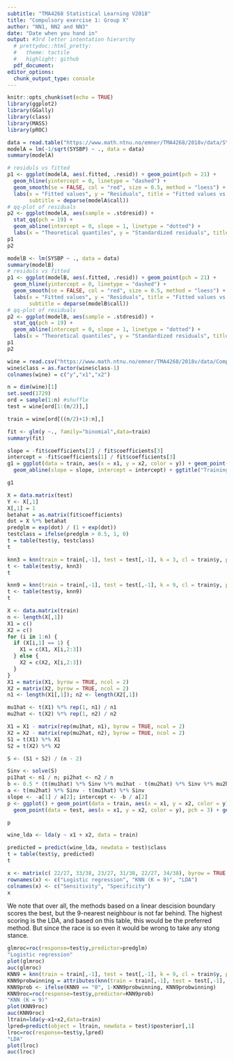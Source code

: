 ```yaml
---
subtitle: "TMA4268 Statistical Learning V2018"
title: "Compulsory exercise 1: Group X"
author: "NN1, NN2 and NN3"
date: "Date when you hand in"
output: #3rd letter intentation hierarchy
  # prettydoc::html_pretty:
  #   theme: tactile
  #   highlight: github
  pdf_document:
editor_options: 
  chunk_output_type: console
---
```


```r
knitr::opts_chunk$set(echo = TRUE)
library(ggplot2)
library(GGally)
library(class)
library(MASS)
library(pROC)
```

\section*{Problem 2 - Linear regression} 
```r
data = read.table("https://www.math.ntnu.no/emner/TMA4268/2018v/data/SYSBPreg3uid.txt")
modelA = lm(-1/sqrt(SYSBP) ~ ., data = data)
summary(modelA)
```

\section*{a)}

\begin{itemize}

\item The fittet model has the equation $\hat{Y} = X\hat{\beta}$, where $\hat{\beta} = (X^TX)^{-1}X^TY$, X is the $n \times (p + 1)$ design matrix, and Y is the corresponding response values.

\item "Estimate" is the estimated coeffictients obtaining the minimum residual square error with the data set. The "intercept" is the constant term in the regression model.

\item The "standard error" is the estimated standard deviation in the estimated coefficients. It is given as the square root of $\hat{Var}(\hat{{\beta}_{j}}) = c_{jj}{\hat{\sigma}}^2$, where $c_{ij} = ((X^TX)^{-1})_{ij}$ and ${\hat{\sigma}}^2 = (Y - \hat{Y})^T(Y - \hat{Y}) / (n - p - 1)$.

\item The "t value" is for every coefficent $j$, $\frac{ \hat{{\beta}_j} }{ \sqrt{c_{jj}} \hat{ \sigma } }$ which is t distributed with $n - p - 1$ degrees of freedom under the assumtion that $H_0$ is true, that is, ${\beta}_j$ truly is $0$. "Pr(t > |t|)" is then the probability of obeserving such an extreme t value given that $H_0$ is true. Hence Pr(>|t|) $:= P(|T_{n - p - 1}| \geq |\frac{ \hat{{\beta}_j} }{ \sqrt{c_{jj}} \hat{ \sigma } }|) = 2P(T_{n - p - 1} \geq |\frac{ \hat{{\beta}_j} }{ \sqrt{c_{jj}} \hat{ \sigma } }|)$.

\item The "Residual standard error" is our estimate for the standard deviation of Y. The standard error squared is given as ${ \hat{\sigma} }^2 = (Y - \hat{Y})^T(Y - \hat{Y}) / (n - p - 1)$.

\item The "F - statistic" is used to check the hypothesis of all betas being 0. In the table it is given as $\frac{(TSS - RSS) / p} {RSS / (n - p - 1)}$, which is Fisher distributed with degrees of freedom $p$ and $n - p - 1$, where $TSS := \sum_{i = 1}^{n}(y_i - \bar{y})^2$, and $RSS := \sum_{i = 1}^{n}(y_i - \hat{y}_i)^2$.

\end{itemize}

\subsection{b)}

\begin{itemize}

\item The proportion of variability explained by the model is given by the $R^2 -$ statistic $:= (TSS - RSS) / TSS$, here being equal to 0.2494. Hence our model explains approximately $25\%$ of the variance in the response value.

\end{itemize}
```r
# residuls vs fitted
p1 <- ggplot(modelA, aes(.fitted, .resid)) + geom_point(pch = 21) + 
  geom_hline(yintercept = 0, linetype = "dashed") + 
  geom_smooth(se = FALSE, col = "red", size = 0.5, method = "loess") + 
  labs(x = "Fitted values", y = "Residuals", title = "Fitted values vs. residuals",
       subtitle = deparse(modelA$call))
# qq-plot of residuals
p2 <- ggplot(modelA, aes(sample = .stdresid)) +
  stat_qq(pch = 19) + 
  geom_abline(intercept = 0, slope = 1, linetype = "dotted") +
  labs(x = "Theoretical quantiles", y = "Standardized residuals", title = "Normal Q-Q", subtitle = deparse(modelA$call))
p1
p2
```
\begin{itemize}

\item Looking at the plot of residuals vs. fitted values we note that it does not appear to be a correlation between the value of the response and the variance of the response, and the mean appears to be 0. This fits well with the assumtion of the noise being normally distributed with mean 0 and constant variance.

The QQ-plots strengthens our belief in this assumtion, as the points form a linear line.

\end{itemize}

```r
modelB <- lm(SYSBP ~ ., data = data)
summary(modelB)
# residuls vs fitted
p1 <- ggplot(modelB, aes(.fitted, .resid)) + geom_point(pch = 21) + 
  geom_hline(yintercept = 0, linetype = "dashed") + 
  geom_smooth(se = FALSE, col = "red", size = 0.5, method = "loess") + 
  labs(x = "Fitted values", y = "Residuals", title = "Fitted values vs. residuals",
       subtitle = deparse(modelB$call))
# qq-plot of residuals
p2 <- ggplot(modelB, aes(sample = .stdresid)) +
  stat_qq(pch = 19) + 
  geom_abline(intercept = 0, slope = 1, linetype = "dotted") +
  labs(x = "Theoretical quantiles", y = "Standardized residuals", title = "Normal Q-Q", subtitle = deparse(modelB$call))
p1
p2
```

\begin{itemize}

\item Looking at the diagnostic plots of model B we note that the values in the residuals vs. fitted values plot does not appear to be scattered evenly around the $x$-axis, where the greatest deviances appear to be in the postitive half plane. The QQ-plot also suggests that these residuals are not normally distributed, and thus the regression model fails, and the inference in the summary is not valid. We note that the RSE is considerably larger as well, but since the response is different, it is hard to directly compare. Clearly we prefer model A to make inference about systolic blood pressure, for this model follows the regression error assumptions, where model B fails.

\end{itemize}

\subsection*{c)}

\begin{itemize}

\item The estimate for ${\hat{\beta}}_{BMI}$ is $3.087\cdot 10^{-4}$. 

\item We interpret the estimated coefficient ${\hat{\beta}}_{BMI}$ as the coefficient of the variable containing the value of BMI in the linear expression for $-1 / \sqrt{SYSBP}$, that is, the impact of change in BMI on the response

\[
{\hat{\beta}}_{BMI} = \frac{\partial (-1/\sqrt{SYSBP)}}{\partial BMI}
\]

\item Since ${\hat{\beta}}_{BMI} \sim N({\beta}_{BMI}, {\sigma}^2c_{BMI})$, where $c_{BMI} := \textrm{diagonal entry corresponding to BMI of }(X^TX)^{-1}$ we have

\[
\frac{ {(\hat{\beta}}_{BMI} - {\beta}_{BMI}) / (\sigma \sqrt{c_{BMI}}) }{ \sqrt{ \frac{1}{{\sigma}^2} RSS / (n - p - 1) } } = \frac{ {\hat{\beta}}_{BMI} - {\beta}_{BMI} }{\sqrt{\frac{RSS}{n - p - 1}c_{BMI}}} \sim T_{n - p - 1}
\]

It follows that

\[
Pr({\beta}_{BMI} \in ({\hat{\beta}}_{BMI} - {\hat{\sigma}} \sqrt{c_{BMI}} t_{0.995, 2593}, {\hat{\beta}}_{BMI} - {\hat{\sigma}} \sqrt{c_{BMI}} t_{0.005, 2593} )) = 0.99
\]

Setting $t_{0.005, 2593} = -2.577727$ and $t_{0.995, 2593} = 2.577727$, we compute the interval to be $(2.325282\cdot 10^{-4}, 3.848718\cdot 10^{-4})$. This interval tells us that with probability $0.99$, the true value of the coefficient is contained in this interval.

\item We note that if $H_0$ is true, the center of the t distribution for prediction of $\hat{\beta}_{BMI}$ would be $0$, but the degrees of freedom the same as for this prediction. Hence, a $99\%$ prediction interval for the estimated coefficient would in this case be $(-|2.325282\cdot 10^{-4} -  3.087\cdot 10^{-4}|, |3.848718\cdot 10^{-4} - 3.087\cdot 10^{-4}|) = (-7.61718\cdot 10^{-5}, 7.61718\cdot 10^{-5})$. Clearly our observed value is outside the interval, meaning that the p value must be less than or equal to $0.01$.

\end{itemize}

\section*{d)}

\begin{itemize}

\item Model A predicts the response of these values to be $-0.08667246$, which corresponds to a SYSBP of $133.1183$. 

\item Let $\tilde{Y_0}$ be a new observation of $-1 / \sqrt{SYSBP}$ corresponding to the point ${x_0}$. Since we have $\tilde{Y_0} - {x_0}^T\beta \sim N(0, {\sigma}^2(1 + {x_0}^T(X^TX)^{-1}{x_0}))$ we get

\[
\frac{(\tilde{Y_0} - {x_0}^T\hat{\beta}) / (\sigma \sqrt{1 + {x_0}^T(X^TX)^{-1}x_0})}{\sqrt{\frac{1}{{\sigma}^2} RSS / (n - p - 1)}} = \frac{ \tilde{Y_0} - {x_0}^T\hat{\beta} }{ \hat{\sigma}\sqrt{1 + {x_0}^T(X^TX)^{-1}x_0} } \sim T_{n - p - 1}
\]

letting $\tilde{Y_0} = -\frac{1}{\sqrt{Y_0}}$ we obtain the following prediction interval for SYSBP at $x_0$

\[
Pr(Y_0 \in \bigg( \frac{1} {({x_0}^T\hat{\beta} + \hat{\sigma}kt_{0.05, 2593})^2 }, \frac{1} {({x_0}^T\hat{\beta} + \hat{\sigma} kt_{0.95, 2593})^2}\bigg) ) = 0.90, \\ k = \sqrt{1 + {x_0}^T(X^TX)^{-1}x_0}
\]

Setting $t_{0.05, 2593} = -1.645441$ and $t_{0.95, 2593} = 1.645441$ we compute the following prediction interval $(107.9250, 168.2845)$. 

\item This interval is very large numericaly but also in the state of the person having this blood pressure. It ranges from healty to close to lethal, and it is just a $90\%$ prediction interval. In other words it is not particularly useful. 

\end{itemize}

\section*{Problem 3 - Classification}

\section*{a)}

\begin{itemize}

\item We want to show that $\textrm{logit}(p_i)=\log(\frac{p_i}{1-p_i})$ is a linear function, where $p_i=\frac{e^{\beta_0+\beta_1x_{i1}+\beta_2 x_{i2}}}{1+e^{\beta_0+\beta_1x_{i1}+\beta_2 x_{i2}}}$. We see that 

\[
1-p_i=1-\frac{e^{\beta_0+\beta_1x_{i1}+\beta_2 x_{i2}}}{1+e^{\beta_0+\beta_1x_{i1}+\beta_2 x_{i2}}}=\frac{1}{1+e^{\beta_0+\beta_1x_{i1}+\beta_2 x_{i2}}}.
\]

and thus

\[
\textrm{logit}(p_i)=\log\bigg(\frac{p_i}{1-p_i}\bigg)=\log\Bigg(\frac{\frac{e^{\beta_0+\beta_1x_{i1}+\beta_2 x_{i2}}}{1+e^{\beta_0+\beta_1x_{i1}+\beta_2 x_{i2}}}}{\frac{1}{1+e^{\beta_0+\beta_1x_{i1}+\beta_2 x_{i2}}}}\Bigg)= \log(e^{\beta_0+\beta_1x_{i1}+\beta_2 x_{i2}})=\beta_0+\beta_1x_{i1}+\beta_2 x_{i2}.
\]

So $\textrm{logit}(p_i)$ is linear.

\end{itemize}

```r
wine = read.csv("https://www.math.ntnu.no/emner/TMA4268/2018v/data/Comp1Wine.csv",sep=" ")
wine$class = as.factor(wine$class-1)
colnames(wine) = c("y","x1","x2")

n = dim(wine)[1]
set.seed(1729) 
ord = sample(1:n) #shuffle
test = wine[ord[1:(n/2)],]

train = wine[ord[((n/2)+1):n],]

fit <- glm(y ~., family="binomial",data=train)
summary(fit)
```

\begin{itemize}

\item $\hat{\beta_1}$ and $\hat{\beta_2}$ can be interpreted as how the odds vary with $x_{i1}$, $x_{i2}$ respectively. The odds is given as $\frac{p_i}{1-p_i}$. If the covariate $x_{i1}$ is increased by one unit, the odds is multiplied by $\exp(\beta_1)$. The same is true for $x_{i2}$ and $\exp(\beta_2)$. $hat{\beta}_i, \ i = 0, 1, 2$ and are estimates for the parameters $\beta$ in the model, and are estimated by maximum likelihood on the training data.

\item We find the formula for the class boundary by solving $\hat{Pr}(Y = 1| X) = 0.5$. This gives 

\[
  \frac{e^{\hat{\beta_0}+\hat{\beta_1}x_{i1}+\hat{\beta_2} x_{i2}}}{1+e^{\hat{\beta_0}+\hat{\beta_1}x_{i1}+\hat{\beta_2} x_{i2}}} = 0.5,
\]

so

\[
  0.5e^{\hat{\beta_0}+\hat{\beta_1}x_{i1}+\hat{\beta_2} x_{i2}}=0.5.
\]

This means that we need $\hat{\beta_0}+\hat{\beta_1}x_{i1}+\hat{\beta_2}x_{i2} = 0$. Thus

\[
x_2 = -\frac{\hat{\beta_0}}{\hat{\beta_2}} - \frac{\hat{\beta_1}}{\hat{\beta_2}}x_1,
\]

and we see that the boundary is linear.

\item The training data is plotted with the class boundary.

\end{itemize}

```r
slope = -fit$coefficients[2] / fit$coefficients[3]
intercept = -fit$coefficients[1] / fit$coefficients[3]
g1 = ggplot(data = train, aes(x = x1, y = x2, color = y)) + geom_point(data = train, pch = 3) +
  geom_abline(slope = slope, intercept = intercept) + ggtitle("Training data and logistic boundary")

g1
```

\begin{itemize}

\item From the summary we find that $\hat{\beta_0} = 2.1431$, $\hat{\beta_1} = 0.3245$, $\hat{\beta_2} = -1.9216$. The probability of class 1 given $x_1 = 17$ and $x_2 = 3$ is then

\[
p = \frac{e^{\hat{\beta_0}+\hat{\beta_1}x_{1}+\hat{\beta_2} x_{2}}}{1+e^{\hat{\beta_0}+\hat{\beta_1}x_{1}+\hat{\beta_2} x_{2}}} = 0.8693.
\]

The interpretation of this is that based on the model, the probability of this point belonging to class one is $86.9\%$.

\item The predicted probabilities for the test set is visualized in a confusion matrix with a cut-off of $0.5$. The sensitivity is then $22 / 27 = 0.8148$, and specificity is $33 / 38 = 0.8684$. Since the sensitivity and specificity is high, the classification model appears to fit the dataset well. Perhaps a linear boundary is fitting.

\end{itemize}

```r
X = data.matrix(test)
Y <- X[,1]
X[,1] = 1
betahat = as.matrix(fit$coefficients)
dot = X %*% betahat
predglm = exp(dot) / (1 + exp(dot))
testclass = ifelse(predglm > 0.5, 1, 0)
t = table(test$y, testclass)
t
```

\section*{b)}

\begin{itemize}

\item The expression

\[
P(Y = j | X = x_0) = \frac{1}{K} \sum_{i \in N_0} I(y_i = j)
\]

returns the proporiton of the $K$ nearest neighbours of $x_0$ belonging to class $j$. $K$ is the number of neighbours we are considering, and the set $N_0$ contains all these neigbours. $I(y_i = j)$ is an indictor function taking the value $1$ when the argument is true, and $0$ otherwise.

\item We have fitted the model below.

\item For $K = 3$, the confusion table is shown below. The sensitivity and specificty is respectively $23 / 27 = 0.8519$ and $29 / 38 = 0.7632$. It scores a bit lower than classification by logistic regression, but it appears to perform ok.

\end{itemize}

```r
knn3 = knn(train = train[,-1], test = test[,-1], k = 3, cl = train$y, prob = FALSE)
t <- table(test$y, knn3)
t
```

\begin{itemize}

\item We repeat with $K = 9$. The confusion table is shown below. The sensitivity and specificity is now respectively $23 / 27 = 0.8519$ and $31 / 38 = 0.8158$. This model has higher sensitivity and specificity than the $3$-nearest neighbour model, and we therefore prefer this one. If we choose $K$ very small, we risk overfitting the data, and with very large $K$ the model is possibly not flexible enough. We therefore search for the optimal $K$.

\end{itemize}

```r
knn9 = knn(train = train[,-1], test = test[,-1], k = 9, cl = train$y, prob = FALSE)
t <- table(test$y, knn9)
t
```

\section*{c)}

\begin{itemize}

\item ${\pi}_k$ is the probability of an observation being from class $k$, that is, the probability of getting a sample from a certain wine, wine $1$ or $2$ in this case. ${\mu}_k$ is the expected value of a point from class $k$, in our case the expected values of $(x1, x2)$ corresponding to wine $1$ and wine $2$. $\Sigma$ is the variance matrix of the distribution of a class, here assumed to be equal for every class. Hence we assume that the variance in observations of $(x1, x2)$ are the same for both wine $1$ and $2$. $f_k(x)$ is the distribution of points $(x1, x2)$, coming from class $k$, i. e. wine $1$ and $2$, which we assume takes the form of the normal distribution with mean ${\mu}_k$ and variance $\Sigma$.

\end{itemize}

```r
X <- data.matrix(train)
n <- length(X[,1])
X1 = c() 
X2 = c()
for (i in 1:n) {
  if (X[i,1] == 1) {
    X1 = c(X1, X[i,2:3])
  } else {
    X2 = c(X2, X[i,2:3])
  }
}
X1 = matrix(X1, byrow = TRUE, ncol = 2)
X2 = matrix(X2, byrow = TRUE, ncol = 2)
n1 <- length(X1[,1]); n2 <- length(X2[,1])

mu1hat <- t(X1) %*% rep(1, n1) / n1
mu2hat <- t(X2) %*% rep(1, n2) / n2

X1 = X1 - matrix(rep(mu1hat, n1), byrow = TRUE, ncol = 2)
X2 = X2 - matrix(rep(mu2hat, n2), byrow = TRUE, ncol = 2)
S1 = t(X1) %*% X1
S2 = t(X2) %*% X2

S <- (S1 + S2) / (n - 2)
```

\begin{itemize}

\item To estimate ${\pi}_k$ we consider the proportion of observations coming from class $k$, that is, $\hat{\pi}_k = \frac{n_k}{n}$. We compute $\hat{\pi}_1 = 32 / 65 = 0.4923$ and $\hat{pi}_2 = 33 / 65 = 0.5077$. To estimate ${\mu_k}$ we consider the estimated mean of points coming from class $k$, that is $\hat{\mu}_k = \frac{1}{n_k} \sum_{i, y_i = k} x_i$, which we compute to be: $\hat{\mu}_1 = (16.7781, 5.4575)^T$, $\hat{\mu}_2 = (19.6879, 3.0536)^T$. To estimate $\Sigma$ we consider the estimated variance for each class, $\hat{\Sigma}_k := \frac{1}{n_k - 1}\sum_{i, y_i = k} (X_i - \hat{\mu}_k)(X_i - \hat{\mu}_k)^T$, and compute: 
\[
\hat{\Sigma} = \sum_{k = 1}^2 \frac{n_k - 1}{n - 2} \hat{\Sigma}_k = 
\begin{bmatrix}
  6.2014 & -0.4447 \\
  -0.4447 & 1.1678
\end{bmatrix}
\]

\item The desicion boundary is given by the equality $P(Y = 0 | X) = P(Y = 1 | X)$, that is

\[
\frac{\pi_0 f_0(x)}{\sum_{i = 0}^{1}\pi_kf_i(x)} = \frac{\pi_1 f_1(x)}{\sum_{i = 0}^{1}\pi_kf_i(x)}
\]

which simplifies to 

\[
\pi_0 \exp(-\frac{1}{2}(x - \mu_0)^T{\Sigma}^{-1}(x - \mu_0)) = \pi_1 \exp(-\frac{1}{2}(x - \mu_1)^T{\Sigma}^{-1}(x - \mu_1))
\]

taking the logarithm on both sides yields

\[
\log(\pi_0) - \frac{1}{2}({\mu_0}^T{\Sigma}^{-1}\mu_0 - 2{\mu_0}^T{\Sigma}^{-1}x + x^T{\Sigma}^{-1}x) = \log(\pi_1) - \frac{1}{2}({\mu_1}^T{\Sigma}^{-1}\mu_1 - 2{\mu_1}^T{\Sigma}^{-1}x + x^T{\Sigma}^{-1}x) 
\]

and finally

\[
\log(\pi_0) - \frac{1}{2}{\mu_0}^T{\Sigma}^{-1}\mu_0 + {\mu_0}^T{\Sigma}^{-1}x = {\delta}_0(x) = \log(\pi_1) - \frac{1}{2}{\mu_1}^T{\Sigma}^{-1}\mu_1 + {\mu_1}^T{\Sigma}^{-1}x = {\delta}_1(x)
\]

\item We note that this descision rule is the same as classifying to the class with highest $\hat{\delta}_k(x) := \log(\hat{\pi}_k) - \frac{1}{2}(x - \hat{\mu}_k)^T{\hat{\Sigma}}^{-1}(x - \hat{\mu_k}))$. We have

\[
\hat{Pr}(Y = 1 | X) = \frac{\pi_1\hat{f}_1(x)}{\sum_{i = 0}^{1}\pi_i \hat{f}_i(x)} = \frac{\exp(\hat{\delta_1}(x))}{\sum_{i = 0}^1\exp(\hat{\delta_i}(x))} = 0.5
\]

which gives

\[
\exp(\hat{\delta}_1(x)) = \exp(\hat{\delta}_0(x)),
\]

and thus

\[
\hat{\delta}_0(x) = \hat{\delta}_1(x).
\]

So the boundary becomes

\[
\log(\hat{\pi_0}) + \frac{1}{2}{\hat{\mu_0}}^T{\Sigma}^{-1}\hat{\mu_0} - {\hat{\mu_0}}^T{\hat{\Sigma}}^{-1}x = \log(\hat{\pi_1}) + \frac{1}{2}{\hat{\mu_1}}^T{\Sigma}^{-1}\hat{\mu_1} - {\hat{\mu_1}}^T{\hat{\Sigma}}^{-1}x
\]

that is

\[
\frac{1}{2}({\hat{\mu}_0}^T {\hat{\Sigma}}^{-1}\hat{\mu_0} - {\hat{\mu}_1}^T {\hat{\Sigma}}^{-1}\hat{\mu_1}) + \log\bigg(\frac{\hat{\pi}_0}{\hat{\pi}_1}\bigg) + ({\hat{\mu}_1}^T{\hat{\Sigma}}^{-1} - {\hat{\mu}_0}^T{\hat{\Sigma}}^{-1})x = 0
\]

Inserting our estimates from the training set we get the boudary

\[
x_2 = 0.1711x_1 + 1.1205
\]

\item The descision boundary with both the training and test observations is shown below (circles are from the training set)

\end{itemize}

```r
Sinv <- solve(S)
pi1hat <- n1 / n; pi2hat <- n2 / n
b <- 0.5 * (t(mu1hat) %*% Sinv %*% mu1hat - t(mu2hat) %*% Sinv %*% mu2hat) + log(pi1hat / pi2hat) 
a <- t(mu2hat) %*% Sinv - t(mu1hat) %*% Sinv
slope <- -a[1] / a[2]; intercept <- -b / a[2]
p <- ggplot() + geom_point(data = train, aes(x = x1, y = x2, color = y), pch = 1) +
  geom_point(data = test, aes(x = x1, y = x2, color = y), pch = 3) + geom_abline(slope = slope, intercept = intercept)

p
```

\begin{itemize}

\item Done below

\end{itemize}

```r
wine_lda <- lda(y ~ x1 + x2, data = train)
```

\begin{itemize}

\item The confusion table is show below. We get a sesitivity of $22 / 27 = 0.8148$, and a specificity of $34 / 38 = 0.8947$. The performance is good compared to the logistic regression and KNN. Perhaps the data fit a linear model, and the normal distribution assumtion is not so far off. 

\end{itemize}

```r
predicted = predict(wine_lda, newdata = test)$class
t = table(test$y, predicted)
t
```

\begin{itemize}

\item The most important diffence in regard to using LDA or QDA would be that with QDA we expect the variance of the classes to be different, and hence use different covariance matrices in their distributions. This allows for a more flexible fit to the data.

\end{itemize}

\section*{d)}

\begin{itemize}

\item To get in indication of the performance of the different classification methods, we list their sensitivity and specificity

\end{itemize}

```r
x <- matrix(c( 22/27, 33/38, 23/27, 31/38, 22/27, 34/38), byrow = TRUE, ncol = 2)
rownames(x) <- c("Logistic regression", "KNN (K = 9)", "LDA")
colnames(x) <- c("Sensitivity", "Specificity")
x
```

We note that over all, the methods based on a linear descision boundary scores the best, but the $9$-nearest neighbour is not far behind. The highest scoring is the LDA, and based on this table, this would be the preferred method. But since the race is so even it would be wrong to take any stong stance.

\begin{itemize}

\item A reciever operating characteristics curve is plot of sensitivity vs. specificity for a classifier, as we let the cut-off take on values in $[0, 1]$. An ROC curve is useful, since it indicates if there excist a particular cut-off giving both high sensitivity and specificity, that is, if the curve takes on values in the top left corner of the plot. Below are ROC plots for the three classifiers. We note that all three classifiers have points on their ROC curve close to the top left corner, but the two linear descision boundaries get closest. These methods also have the highest AUC value, that is, the area under the ROC curve, which suggests they are the over-all best classifiers for general cut-off. 

\end{itemize}

```r
glmroc=roc(response=test$y,predictor=predglm)
"Logistic regression"
plot(glmroc)
auc(glmroc)
KNN9 = knn(train = train[,-1], test = test[,-1], k = 9, cl = train$y, prob = F)
KNN9probwinning = attributes(knn(train = train[,-1], test = test[,-1], k = 9, cl = train$y, prob = TRUE))$prob
KNN9prob <- ifelse(KNN9 == "0", 1-KNN9probwinning, KNN9probwinning)
KNN9roc=roc(response=test$y,predictor=KNN9prob) 
"KNN (K = 9)"
plot(KNN9roc)
auc(KNN9roc)
ltrain=lda(y~x1+x2,data=train)
lpred=predict(object = ltrain, newdata = test)$posterior[,1]
lroc=roc(response=test$y,lpred)
"LDA"
plot(lroc)
auc(lroc)
```

